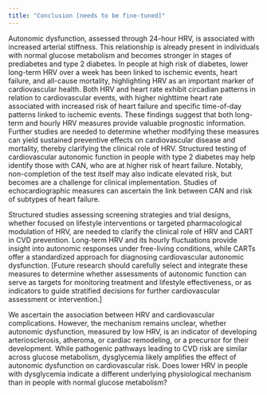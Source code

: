 ```yaml
---
title: "Conclusion [needs to be fine-tuned]"
---
```


Autonomic dysfunction, assessed through 24-hour HRV, is associated with increased arterial stiffness. This relationship is already present in individuals with normal glucose metabolism and becomes stronger in stages of prediabetes and type 2 diabetes. In people at high risk of diabetes, lower long-term HRV over a week has been linked to ischemic events, heart failure, and all-cause mortality, highlighting HRV as an important marker of cardiovascular health. Both HRV and heart rate exhibit circadian patterns in relation to cardiovascular events, with higher nighttime heart rate associated with increased risk of heart failure and specific time-of-day patterns linked to ischemic events. These findings suggest that both long-term and hourly HRV measures provide valuable prognostic information. Further studies are needed to determine whether modifying these measures can yield sustained preventive effects on cardiovascular disease and mortality, thereby clarifying the clinical role of HRV. Structured testing of cardiovascular autonomic function in people with type 2 diabetes may help identify those with CAN, who are at higher risk of heart failure. Notably, non-completion of the test itself may also indicate elevated risk, but becomes are a challenge for clinical implementation. Studies of echocardiographic measures can ascertain the link between CAN and risk of subtypes of heart failure.

Structured studies assessing screening strategies and trial designs, whether focused on lifestyle interventions or targeted pharmacological modulation of HRV, are needed to clarify the clinical role of HRV and CART in CVD prevention. Long-term HRV and its hourly fluctuations provide insight into autonomic responses under free-living conditions, while CARTs offer a standardized approach for diagnosing cardiovascular autonomic dysfunction. [Future research should carefully select and integrate these measures to determine whether assessments of autonomic function can serve as targets for monitoring treatment and lifestyle effectiveness, or as indicators to guide stratified decisions for further cardiovascular assessment or intervention.]

We ascertain the association between HRV and cardiovascular complications. However, the mechanism remains unclear, whether autonomic dysfunction, measured by low HRV, is an indicator of developing arteriosclerosis, atheroma, or cardiac remodeling, or a precursor for their development. While pathogenic pathways leading to CVD risk are similar across glucose metabolism, dysglycemia likely amplifies the effect of autonomic dysfunction on cardiovascular risk. Does lower HRV in people with dysglycemia indicate a different underlying physiological mechanism than in people with normal glucose metabolism?
